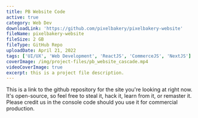 ```yaml
---
title: PB Website Code
active: true
category: Web Dev
downloadLink: 'https://github.com/pixelbakery/pixelbakery-website'
fileName: pixelbakery-website
fileSize: 2 GB
fileType: GitHub Repo
uploadDate: April 21, 2022
tags: ['UI/UX', 'Web Development', 'ReactJS', 'CommerceJS', 'NextJS']
coverImage: /img/project-files/pb_website_cascade.mp4
videoCoverImage: true
excerpt: this is a project file description.
---
```


This is a link to the github repository for the site you're looking at right now. It's open-source, so feel free to steal it, hack it, learn from it, or remaster it. Please credit us in the console code should you use it for commercial production.
